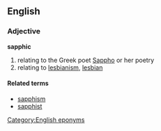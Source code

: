 ==English==
===Adjective===
'''sapphic'''

#relating to the Greek poet [[Sappho]] or her poetry
#relating to [[lesbianism]], [[lesbian]]

====Related terms====
*[[sapphism]]
*[[sapphist]]

[[Category:English eponyms]]